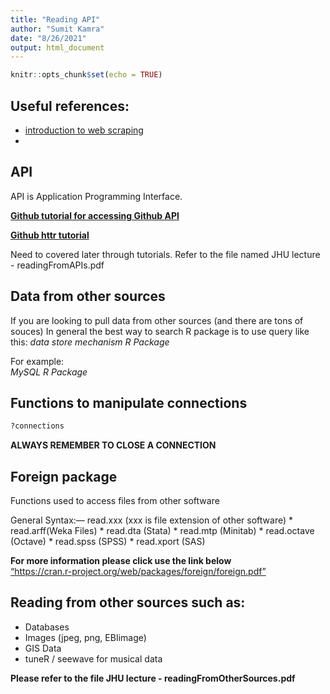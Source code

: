 ```yaml
---
title: "Reading API"
author: "Sumit Kamra"
date: "8/26/2021"
output: html_document
---
```


```r
knitr::opts_chunk$set(echo = TRUE)
```

## Useful references: 
* [introduction to web scraping](https://nceas.github.io/oss-lessons/data-liberation/intro-webscraping.html)
* 

## API
API is Application Programming Interface.   

[**Github tutorial for accessing Github API**](https://github.com/r-lib/httr/blob/master/demo/oauth2-github.r)

[**Github httr tutorial**](https://github.com/r-lib/httr)

Need to covered later through tutorials. Refer to the file named 
JHU lecture - readingFromAPIs.pdf

## Data from other sources

If you are looking to pull data from other sources (and there are tons of souces)
In general the best way to search R package is to use query like this: 
*data store mechanism R Package*  

For example:  
*MySQL R Package*  

## Functions to manipulate connections

```r
?connections
```

**ALWAYS REMEMBER TO CLOSE A CONNECTION**

## Foreign package
Functions used to access files from other software

General Syntax:--- read.xxx (xxx is file extension of other software)
* read.arff(Weka Files)
* read.dta (Stata)
* read.mtp (Minitab)
* read.octave (Octave)
* read.spss (SPSS)
* read.xport (SAS)

**For more information please click use the link below**  
["https://cran.r-project.org/web/packages/foreign/foreign.pdf"]("https://cran.r-project.org/web/packages/foreign/foreign.pdf")

## Reading from other sources such as:  
* Databases
* Images (jpeg, png, EBIimage)
* GIS Data
* tuneR / seewave for musical data

**Please refer to the file JHU lecture - readingFromOtherSources.pdf** 











